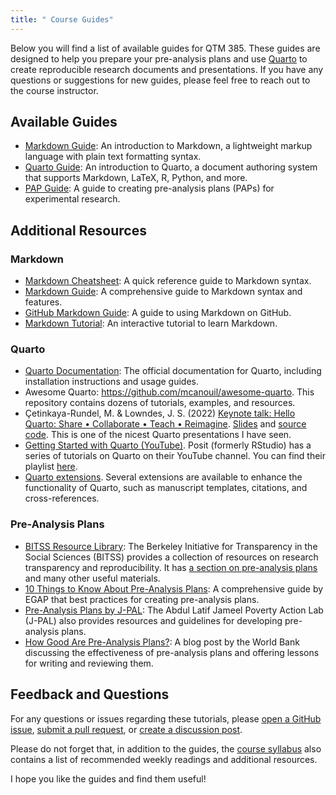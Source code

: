 ```yaml
---
title: " Course Guides"
---
```


Below you will find a list of available guides for QTM 385. These guides are designed to help you prepare your pre-analysis plans and use [Quarto](https://quarto.org/) to create reproducible research documents and presentations. If you have any questions or suggestions for new guides, please feel free to reach out to the course instructor.

## Available Guides

- [Markdown Guide](markdown.qmd): An introduction to Markdown, a lightweight markup language with plain text formatting syntax.
- [Quarto Guide](quarto.qmd): An introduction to Quarto, a document authoring system that supports Markdown, LaTeX, R, Python, and more.
- [PAP Guide](pap.qmd): A guide to creating pre-analysis plans (PAPs) for experimental research.

## Additional Resources

### Markdown

- [Markdown Cheatsheet](https://www.markdownguide.org/cheat-sheet/): A quick reference guide to Markdown syntax.
- [Markdown Guide](https://www.markdownguide.org/): A comprehensive guide to Markdown syntax and features.
- [GitHub Markdown Guide](https://guides.github.com/features/mastering-markdown/): A guide to using Markdown on GitHub.
- [Markdown Tutorial](https://www.markdowntutorial.com/): An interactive tutorial to learn Markdown.

### Quarto

- [Quarto Documentation](https://quarto.org/docs/): The official documentation for Quarto, including installation instructions and usage guides.
- Awesome Quarto: <https://github.com/mcanouil/awesome-quarto>. This repository contains dozens of tutorials, examples, and resources. 
- Çetinkaya-Rundel, M. & Lowndes, J. S. (2022) [Keynote talk: Hello Quarto: Share • Collaborate • Teach • Reimagine](https://www.youtube.com/watch?v=p7Hxu4coDl8). [Slides](https://mine.quarto.pub/hello-quarto/#/hello-quarto-title) and [source code](https://github.com/mine-cetinkaya-rundel/hello-quarto). This is one of the nicest Quarto presentations I have seen.
- [Getting Started with Quarto (YouTube)](https://www.youtube.com/watch?v=_f3latmOhew&t=2s). Posit (formerly RStudio) has a series of tutorials on Quarto on their YouTube channel. You can find their playlist [here](https://www.youtube.com/playlist?list=PL9HYL-VRX0oQI8fVioFxMTBrViFnRX_Df).
- [Quarto extensions](https://quarto.org/docs/extensions/). Several extensions are available to enhance the functionality of Quarto, such as manuscript templates, citations, and cross-references.

### Pre-Analysis Plans

- [BITSS Resource Library](https://www.bitss.org/resource-library/): The Berkeley Initiative for Transparency in the Social Sciences (BITSS) provides a collection of resources on research transparency and reproducibility. It has [a section on pre-analysis plans](https://www.bitss.org/resource-library/?_sft_resource_tag=pre-analysis-plans#search-filter-results-8443) and many other useful materials.
- [10 Things to Know About Pre-Analysis Plans](https://egap.org/resource/10-things-to-know-about-pre-analysis-plans/): A comprehensive guide by EGAP that best practices for creating pre-analysis plans.
- [Pre-Analysis Plans by J-PAL](https://www.povertyactionlab.org/resource/pre-analysis-plans): The Abdul Latif Jameel Poverty Action Lab (J-PAL) also provides resources and guidelines for developing pre-analysis plans.
- [How Good Are Pre-Analysis Plans?](https://blogs.worldbank.org/en/impactevaluations/how-good-are-pre-analysis-plans-practice-and-lessons-writingreviewing-your-next): A blog post by the World Bank discussing the effectiveness of pre-analysis plans and offering lessons for writing and reviewing them.

## Feedback and Questions

For any questions or issues regarding these tutorials, please [open a GitHub issue](https://github.com/danilofreire/qtm385/issues), [submit a pull request](https://github.com/danilofreire/qtm385/pulls), or [create a discussion post](https://github.com/danilofreire/qtm385/discussions). 

Please do not forget that, in addition to the guides, the [course syllabus](https://danilofreire.github.io/qtm385/syllabus.html#course-outline-and-suggested-readings) also contains a list of recommended weekly readings and additional resources.

I hope you like the guides and find them useful! 
